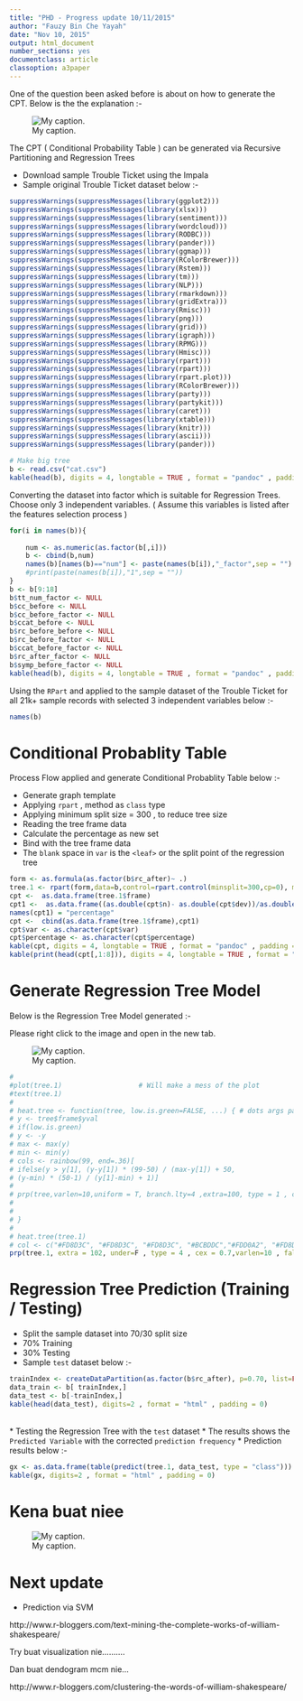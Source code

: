 ```yaml
---
title: "PHD - Progress update 10/11/2015"
author: "Fauzy Bin Che Yayah"
date: "Nov 10, 2015"
output: html_document
number_sections: yes
documentclass: article
classoption: a3paper
---
```


One of the question been asked before is about on how to generate the CPT. Below is the the explanation :-

![My caption.](journal15.png)

The CPT ( Conditional Probability Table ) can be generated via Recursive Partitioning and Regression Trees

* Download sample Trouble Ticket using the Impala
* Sample original Trouble Ticket dataset below :-

```r
suppressWarnings(suppressMessages(library(ggplot2)))
suppressWarnings(suppressMessages(library(xlsx)))
suppressWarnings(suppressMessages(library(sentiment)))
suppressWarnings(suppressMessages(library(wordcloud)))
suppressWarnings(suppressMessages(library(RODBC)))
suppressWarnings(suppressMessages(library(pander)))
suppressWarnings(suppressMessages(library(ggmap)))
suppressWarnings(suppressMessages(library(RColorBrewer)))
suppressWarnings(suppressMessages(library(Rstem)))
suppressWarnings(suppressMessages(library(tm)))
suppressWarnings(suppressMessages(library(NLP)))
suppressWarnings(suppressMessages(library(rmarkdown)))
suppressWarnings(suppressMessages(library(gridExtra)))
suppressWarnings(suppressMessages(library(Rmisc)))
suppressWarnings(suppressMessages(library(png)))
suppressWarnings(suppressMessages(library(grid)))
suppressWarnings(suppressMessages(library(igraph)))
suppressWarnings(suppressMessages(library(RPMG)))
suppressWarnings(suppressMessages(library(Hmisc)))
suppressWarnings(suppressMessages(library(rpart)))
suppressWarnings(suppressMessages(library(rpart)))
suppressWarnings(suppressMessages(library(rpart.plot)))
suppressWarnings(suppressMessages(library(RColorBrewer)))
suppressWarnings(suppressMessages(library(party)))
suppressWarnings(suppressMessages(library(partykit)))
suppressWarnings(suppressMessages(library(caret)))
suppressWarnings(suppressMessages(library(xtable)))
suppressWarnings(suppressMessages(library(knitr)))
suppressWarnings(suppressMessages(library(ascii)))
suppressWarnings(suppressMessages(library(pander)))

# Make big tree
b <- read.csv("cat.csv")
kable(head(b), digits = 4, longtable = TRUE , format = "pandoc" , padding = 0)

```

Converting the dataset into factor which is suitable for Regression Trees. Choose only 3 independent variables. ( Assume this variables is listed after the features selection process )

```r
for(i in names(b)){
    
    num <- as.numeric(as.factor(b[,i]))
    b <- cbind(b,num)
    names(b)[names(b)=="num"] <- paste(names(b[i]),"_factor",sep = "")
    #print(paste(names(b[i]),"1",sep = ""))
}
b <- b[9:18]
b$tt_num_factor <- NULL
b$cc_before <- NULL
b$cc_before_factor <- NULL
b$ccat_before <- NULL
b$rc_before_before <- NULL
b$rc_before_factor <- NULL
b$ccat_before_factor <- NULL
b$rc_after_factor <- NULL
b$symp_before_factor <- NULL
kable(head(b), digits = 4, longtable = TRUE , format = "pandoc" , padding = 0)

```

Using the `RPart` and applied to the sample dataset of the Trouble Ticket for all 21k+ sample records with selected 3 independent variables below :- 

```r

names(b)


```

# Conditional Probablity Table 

Process Flow applied and generate Conditional Probablity Table below :-

* Generate graph template
* Applying `rpart` , method as `class` type 
* Applying minimum split size = 300 , to reduce tree size
* Reading the tree frame data
* Calculate the percentage as new set
* Bind with the tree frame data
* The `blank` space in `var` is the `<leaf>` or the split point of the regression tree

```r


form <- as.formula(as.factor(b$rc_after)~ .)
tree.1 <- rpart(form,data=b,control=rpart.control(minsplit=300,cp=0), method = "class" )
cpt <-  as.data.frame(tree.1$frame)
cpt1 <-  as.data.frame((as.double(cpt$n)- as.double(cpt$dev))/as.double(cpt$n)*100)
names(cpt1) = "percentage"
cpt <-  cbind(as.data.frame(tree.1$frame),cpt1)
cpt$var <- as.character(cpt$var)
cpt$percentage <- as.character(cpt$percentage)
kable(cpt, digits = 4, longtable = TRUE , format = "pandoc" , padding = 0)
kable(print(head(cpt[,1:8])), digits = 4, longtable = TRUE , format = "pandoc" , padding = 0)

```

# Generate Regression Tree Model

Below is the Regression Tree Model generated  :-

Please right click to the image and open in the new tab.

![My caption.](rightclick.png)

```r
# 
#plot(tree.1)					# Will make a mess of the plot
#text(tree.1)
# 
# heat.tree <- function(tree, low.is.green=FALSE, ...) { # dots args passed to prp
# y <- tree$frame$yval
# if(low.is.green)
# y <- -y
# max <- max(y)
# min <- min(y)
# cols <- rainbow(99, end=.36)[
# ifelse(y > y[1], (y-y[1]) * (99-50) / (max-y[1]) + 50,
# (y-min) * (50-1) / (y[1]-min) + 1)]
# 
# prp(tree,varlen=10,uniform = T, branch.lty=4 ,extra=100, type = 1 , cex = 0.5, branch.col=cols, box.col=cols, ...)
# 
# 
# }
# 
# heat.tree(tree.1)
# col <- c("#FD8D3C", "#FD8D3C", "#FD8D3C", "#BCBDDC","#FDD0A2", "#FD8D3C", "#BCBDDC")
prp(tree.1, extra = 102, under=F , type = 4 , cex = 0.7,varlen=10 , fallen.leaves=T, branch.lty=1, yesno = T, box.col=c("pink", "palegreen3"),faclen=0,round = 0, space = 0,uniform = T, tweak=.8 , nn=TRUE )	# Will plot the tree

```

# Regression Tree Prediction (Training / Testing)

* Split the sample dataset into 70/30 split size
* 70% Training
* 30% Testing
* Sample `test` dataset below :-


```r

trainIndex <- createDataPartition(as.factor(b$rc_after), p=0.70, list=FALSE)
data_train <- b[ trainIndex,]
data_test <- b[-trainIndex,]
kable(head(data_test), digits=2 , format = "html" , padding = 0)

```

<br>
* Testing the Regression Tree with the `test` dataset
* The results shows the `Predicted Variable` with the corrected `prediction frequency` 
* Prediction results below :-

```r
gx <- as.data.frame(table(predict(tree.1, data_test, type = "class")))
kable(gx, digits=2 , format = "html" , padding = 0)

```

# Kena buat niee   

![My caption.](kenabuat.png)

# Next update 

* Prediction via SVM

http://www.r-bloggers.com/text-mining-the-complete-works-of-william-shakespeare/

Try buat visualization nie..........

Dan buat dendogram mcm nie...

http://www.r-bloggers.com/clustering-the-words-of-william-shakespeare/



